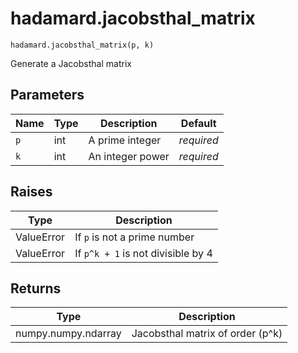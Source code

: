 # hadamard.jacobsthal_matrix { #pyLHD.hadamard.jacobsthal_matrix }

`hadamard.jacobsthal_matrix(p, k)`

Generate a Jacobsthal matrix 

## Parameters

| Name   | Type   | Description      | Default    |
|--------|--------|------------------|------------|
| `p`    | int    | A prime integer  | _required_ |
| `k`    | int    | An integer power | _required_ |

## Raises

| Type       | Description                        |
|------------|------------------------------------|
| ValueError | If `p` is not a prime number       |
| ValueError | If `p^k + 1` is not divisible by 4 |

## Returns

| Type                | Description                      |
|---------------------|----------------------------------|
| numpy.numpy.ndarray | Jacobsthal matrix of order (p^k) |